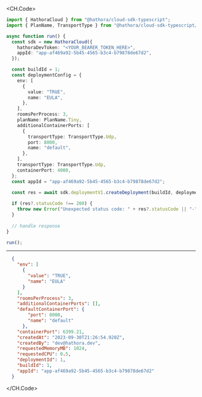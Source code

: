 
<CH.Code>
```typescript CreateDeployment.ts
import { HathoraCloud } from "@hathora/cloud-sdk-typescript";
import { PlanName, TransportType } from "@hathora/cloud-sdk-typescript/models/components";

async function run() {
  const sdk = new HathoraCloud({
    hathoraDevToken: "<YOUR_BEARER_TOKEN_HERE>",
    appId: "app-af469a92-5b45-4565-b3c4-b79878de67d2",
  });

  const buildId = 1;
  const deploymentConfig = {
    env: [
      {
        value: "TRUE",
        name: "EULA",
      },
    ],
    roomsPerProcess: 3,
    planName: PlanName.Tiny,
    additionalContainerPorts: [
      {
        transportType: TransportType.Udp,
        port: 8000,
        name: "default",
      },
    ],
    transportType: TransportType.Udp,
    containerPort: 4000,
  };
  const appId = "app-af469a92-5b45-4565-b3c4-b79878de67d2";
  
  const res = await sdk.deploymentV1.createDeployment(buildId, deploymentConfig, appId);

  if (res?.statusCode !== 200) {
    throw new Error("Unexpected status code: " + res?.statusCode || "-");
  }
  
  // handle response
}

run();
```
---

```json Example Response
  {
    "env": [
      {
        "value": "TRUE",
        "name": "EULA"
      }
    ],
    "roomsPerProcess": 3,
    "additionalContainerPorts": [],
    "defaultContainerPort": {
        "port": 8000,
        "name": "default"
      },
    "containerPort": 6399.21,
    "createdAt": "2023-09-30T21:26:54.920Z",
    "createdBy": "dev@hathora.dev",
    "requestedMemoryMB": 1024,
    "requestedCPU": 0.5,
    "deploymentId": 1,
    "buildId": 1,
    "appId": "app-af469a92-5b45-4565-b3c4-b79878de67d2"
  }
```
</CH.Code>
